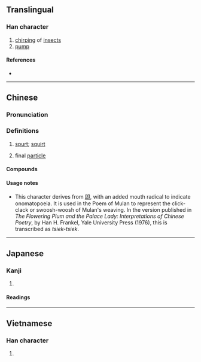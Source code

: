 {{also|喞}}
{{character info/new}}
==Translingual==

===Han character===
{{Han char|rn=30|rad=口|as=07|sn=10|four=67020|canj=RAIL|ids=⿰口即}}

# [[chirping]] of [[insect]]s
# [[pump]]

====References====
* {{Han ref|kx=0201.121|hdz=10634.140|uh=5527|ud=21799}}

----

==Chinese==
{{zh-forms}}

===Pronunciation===
{{zh-pron
|m=jī
|m-s=
|c=zik1,zek1
|c-t=
|g=
|h=pfs=
|j=
|md=
|mn=qz:chiak/xm:chek/qz,xm,zz:chit
|mn_note=chiak/chek - literary; chit - vernacular
|mn-t=
|w=
|x=
|mc=y
|oc=y
|cat=
}}

===Definitions===
{{zh-hanzi}}

# [[spurt]]; [[squirt]]
# {{lb|zh|Cantonese}} final [[particle]]

====Compounds====
{{zh-der|唧唧|唧筒}}

====Usage notes====
* This character derives from [[即]], with an added mouth radical to indicate onomatopoeia. It is used in the Poem of Mulan to represent the click-clack or swoosh-woosh of Mulan's weaving. In the version published in ''The Flowering Plum and the Palace Lady: Interpretations of Chinese Poetry'', by Han H. Frankel, Yale University Press (1976), this is transcribed as ''tsiek-tsiek''.

----

==Japanese==

===Kanji===
{{ja-kanji|grade=|rs=口07}}

# {{defn|lang=ja|sort=口07}}

====Readings====
{{ja-readings|goon=[[そく]] (soku), [[しち]] (shichi)|kanon=[[しょく]] (shoku), [[しつ]] (shitsu)|kun=[[かこつ]] (kakotsu)}}

----

==Vietnamese==

===Han character===
{{vi-hantu|[[tức]], [[cơ]]|rs=口07}}

# {{defn|lang=vi}}